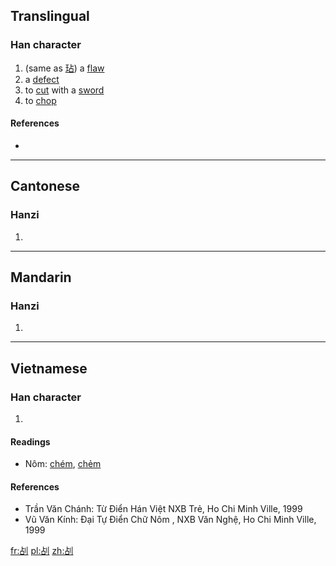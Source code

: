 ==Translingual==

===Han character===
{{Han char|rn=18|rad=刀|as=05|sn=7|four=|canj=卜口中弓 (YRLN)|ids=⿰[[占]][[刂]]}}

# (same as [[玷]]) a [[flaw]]
# a [[defect]]
# to [[cut]] with a [[sword]]
# to [[chop]]

====References====
* {{Han ref|kx=0138.180|hdz=10328.100|uh=34E0|ud=13536}}

----

==Cantonese==

===Hanzi===
{{yue-hanzi|jyut=|y=dim3}}

# {{defn|lang=yue|sort=刀05}}

----

==Mandarin==

===Hanzi===
{{cmn-hanzi|pin=[[diàn]] ([[dian4]])|wg=tien<sup>4</sup>}}

# {{defn|lang=cmn|sort=刀05}}

----

==Vietnamese==

===Han character===
{{vi-hantu|[[điếm]], [[điểm]]|rs=刀05}}

# {{defn|lang=vi|sort=刀05}}

====Readings====
* Nôm: [[chém]], [[chẻm]]

====References====
* Trần Văn Chánh: Từ Điển Hán Việt NXB Trẻ, Ho Chi Minh Ville, 1999
* Vũ Văn Kính: Đại Tự Điển Chữ Nôm , NXB Văn Nghệ, Ho Chi Minh Ville, 1999

[[fr:㓠]]
[[pl:㓠]]
[[zh:㓠]]